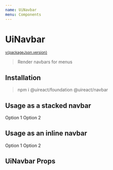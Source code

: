 ```yaml
---
name: UiNavbar
menu: Components
---
```





# UiNavbar

<sup><a href="https://github.com/inavac182/ui-react/blob/main/grid/navbar/" target="_blank">v{packageJson.version}</a></sup>

> Render navbars for menus

## Installation

> npm i @uireact/foundation @uireact/navbar

## Usage as a stacked navbar

<Playground>
    <UiNavbar orientation="stacked">
        <UiNavbarItem>Option 1</UiNavbarItem>
        <UiNavbarItem>Option 2</UiNavbarItem>
    </UiNavbar>
</Playground>

## Usage as an inline navbar

<Playground>
    <UiNavbar orientation="inline">
        <UiNavbarItem>Option 1</UiNavbarItem>
        <UiNavbarItem>Option 2</UiNavbarItem>
    </UiNavbar>
</Playground>

## UiNavbar Props
<Props of={UiNavbar} />

